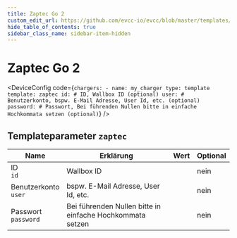 ```yaml
---
title: Zaptec Go 2
custom_edit_url: https://github.com/evcc-io/evcc/blob/master/templates/definition/charger/zaptec.yaml
hide_table_of_contents: true
sidebar_class_name: sidebar-item-hidden
---
```



# Zaptec Go 2

<div className="device-detail-container">
  <div className="device-detail-content">
    <DeviceFeatures features="rfid,sponsorship" />

<DeviceConfig code={`chargers:
    - name: my_charger
      type: template
      template: zaptec
      id: # ID, Wallbox ID (optional)
      user: # Benutzerkonto, bspw. E-Mail Adresse, User Id, etc. (optional)
      password: # Passwort, Bei führenden Nullen bitte in einfache Hochkommata setzen (optional)`}  />
  </div>
  <div className="device-detail-icon">
    <evcc-icon
      type="charger"
      name="zaptec-go-2"
      size="400px"
      alt="Zaptec Go 2"
      className="device-detail-icon-img"
    ></evcc-icon>
  </div>
</div>

## Templateparameter `zaptec`

| Name | Erklärung | Wert | Optional |
|-----------|-----------|------|----------|
| ID<br/>`id` | Wallbox ID |  | nein |
| Benutzerkonto<br/>`user` | bspw. E-Mail Adresse, User Id, etc. |  | nein |
| Passwort<br/>`password` | Bei führenden Nullen bitte in einfache Hochkommata setzen |  | nein |

<SponsorshipRequired />

